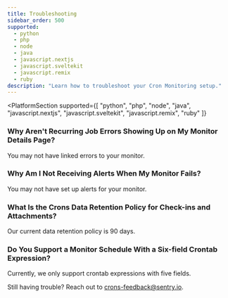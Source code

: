 ```yaml
---
title: Troubleshooting
sidebar_order: 500
supported:
  - python
  - php
  - node
  - java
  - javascript.nextjs
  - javascript.sveltekit
  - javascript.remix
  - ruby
description: "Learn how to troubleshoot your Cron Monitoring setup."
---
```


<PlatformSection
  supported={[
    "python",
    "php",
    "node",
    "java",
    "javascript.nextjs",
    "javascript.sveltekit",
    "javascript.remix",
    "ruby"
  ]}
>

<PlatformContent includePath="crons/troubleshooting" />

### Why Aren't Recurring Job Errors Showing Up on My Monitor Details Page?

You may not have <PlatformLink to="/crons/#connecting-errors-to-cron-monitors">linked errors to your monitor</PlatformLink>.

### Why Am I Not Receiving Alerts When My Monitor Fails?

You may not have <PlatformLink to="/crons/#alerts">set up alerts for your monitor</PlatformLink>.

</PlatformSection>

### What Is the Crons Data Retention Policy for Check-ins and Attachments?

Our current data retention policy is 90 days.

### Do You Support a Monitor Schedule With a Six-field Crontab Expression?

Currently, we only support crontab expressions with five fields.

Still having trouble? Reach out to [crons-feedback@sentry.io](mailto:crons-feedback@sentry.io).
